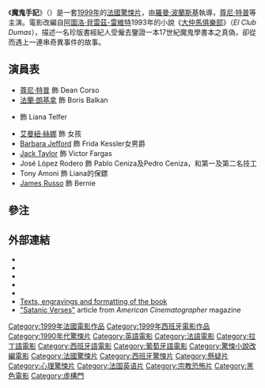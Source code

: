 {{noteTA
|T=zh-hk:魔鬼手記; zh-cn:第九道门; zh-tw:鬼上門;
|G1=Show
|1=zh-hk:魔鬼手記; zh-cn:第九道门; zh-tw:鬼上門;}}
{{Infobox film
| name           = 魔鬼手記
| original_name = The Ninth Gate
| tw_name = 鬼上門
| hk_name = 魔鬼手記
| cn_name = 第九道门
| image          = Ninth_gate_ver3.jpg
| image_size     =
| caption        = 電影美版海報
| director       = [[羅曼·波蘭斯基|羅曼·波蘭斯基]]
| producer       = 羅曼·波蘭斯基
| writer         = 劇本：John Brownjohn<br />　　　[[Enrique_Urbizu|Enrique Urbizu]]<br />　　　[[羅曼·波蘭斯基|羅曼·波蘭斯基]]<br />[[大仲馬俱樂部|原著]]：[[阿圖洛·貝雷茲-雷維特|阿圖洛·貝雷茲-雷維特]]
| starring       = [[尊尼·特普|尊尼·特普]]<br /> {{tsl|en|Lena Olin|莉娜·奧琳}}（Lena Olin）<br />[[法蘭·朗基拿|法蘭·朗基拿]]（Frank Langella）<br />[[艾曼紐·絲娜|艾曼紐·絲娜]]（Emmanuelle Seigner）
| music          = [[沃伊切赫·基拉尔|沃伊切赫·基拉尔]]
| cinematography = [[Darius_Khondji|Darius Khondji]]
| editing        = [[Hervé_de_Luze|Hervé de Luze]]
| distributor    = Artisan Entertainment
| released       = {{start date|1999|8|25}}（[[西班牙|西班牙]]、[[法國|法國]]及[[比利時|比利時]]）
| runtime        = 133分鐘
| country        = [[法國電影|法國]]<br />[[西班牙電影|西班牙]]
| language       = [[英語|英語]]、[[法語|法語]]、[[西班牙語|西班牙語]]、[[葡萄牙語|葡萄牙語]]、[[拉丁語|拉丁語]]
| budget         = [[美元|$]]3千8百萬
| gross          = [[美元|$]]58,401,898（全球）
}}
《'''魔鬼手記'''》（{{lang-en|''The Ninth Gate''}}）是一套[[1999年電影|1999年]]的[[法國電影|法國]][[驚悚片|驚悚片]]，由[[羅曼·波蘭斯基|羅曼·波蘭斯基]]執導，[[尊尼·特普|尊尼·特普]]等主演。電影改編自[[阿圖洛·貝雷茲-雷維特|阿圖洛·貝雷茲-雷維特]]1993年的小說《[[大仲馬俱樂部|大仲馬俱樂部]]》（''El Club Dumas''），描述一名珍版書經紀人受僱去鑒證一本17世紀魔鬼學書本之真偽，卻從而遇上一連串奇異事件的故事。

== 演員表 ==
* [[尊尼·特普|尊尼·特普]] 飾 Dean Corso
* [[法蘭·朗基拿|法蘭·朗基拿]] 飾 Boris Balkan
* {{tsl|en|Lena Olin|莉娜·奧琳}} 飾 Liana Telfer
* [[艾曼紐·絲娜|艾曼紐·絲娜]] 飾 女孩
* [[Barbara_Jefford|Barbara Jefford]] 飾 Frida Kessler女男爵
* [[Jack_Taylor_(actor)|Jack Taylor]] 飾 Victor Fargas
* José López Rodero 飾 Pablo Ceniza及Pedro Ceniza，和第一及第二名技工
* Tony Amoni 飾 Liana的保鏢
* [[James_Russo|James Russo]] 飾 Bernie

== 參注 ==
{{reflist}}

== 外部連結 ==
* {{imdb title|id=0142688|title=魔鬼手記}}
* {{Amg movie|180461|魔鬼手記}}
* {{rotten-tomatoes|id=ninth_gate|title=魔鬼手記}}
* {{metacritic film|id=ninthgate|title=魔鬼手記}}
* {{mojo title|id=ninethgate|title=魔鬼手記}}
* [http://www.apocprod.com/Pages/prop_pages/ninthgate.htm Texts, engravings and formatting of the book] {{Wayback|url=http://www.apocprod.com/Pages/prop_pages/ninthgate.htm |date=20040905134138 }}
* [http://www.theasc.com/magazine/april00/index.htm "Satanic Verses"] {{Wayback|url=http://www.theasc.com/magazine/april00/index.htm |date=20191120160244 }} article from ''American Cinematographer'' magazine

{{Roman Polanski}}
{{Authority control}}
{{DEFAULTSORT:Ninth Gate, The}}
[[Category:1999年法國電影作品|Category:1999年法國電影作品]]
[[Category:1999年西班牙電影作品|Category:1999年西班牙電影作品]]
[[Category:1990年代驚悚片|Category:1990年代驚悚片]]
[[Category:英語電影|Category:英語電影]]
[[Category:法語電影|Category:法語電影]]
[[Category:拉丁語電影|Category:拉丁語電影]]
[[Category:西班牙語電影|Category:西班牙語電影]]
[[Category:葡萄牙語電影|Category:葡萄牙語電影]]
[[Category:驚悚小說改編電影|Category:驚悚小說改編電影]]
[[Category:法國驚悚片|Category:法國驚悚片]]
[[Category:西班牙驚悚片|Category:西班牙驚悚片]]
[[Category:懸疑片|Category:懸疑片]]
[[Category:心理驚悚片|Category:心理驚悚片]]
[[Category:法国英语片|Category:法国英语片]]
[[Category:宗教恐怖片|Category:宗教恐怖片]]
[[Category:黑色電影|Category:黑色電影]]
[[Category:虛構門|Category:虛構門]]